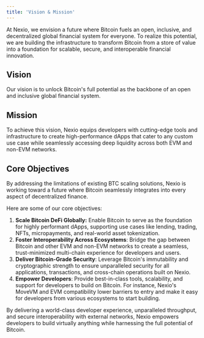 ```yaml
---
title: 'Vision & Mission'
---
```


At Nexio, we envision a future where Bitcoin fuels an open, inclusive, and decentralized global financial system for everyone. To realize this potential, we are building the infrastructure to transform Bitcoin from a store of value into a foundation for scalable, secure, and interoperable financial innovation.

## Vision

Our vision is to unlock Bitcoin's full potential as the backbone of an open and inclusive global financial system.

## Mission

To achieve this vision, Nexio equips developers with cutting-edge tools and infrastructure to create high-performance dApps that cater to any custom use case while seamlessly accessing deep liquidity across both EVM and non-EVM networks.

## Core Objectives

By addressing the limitations of existing BTC scaling solutions, Nexio is working toward a future where Bitcoin seamlessly integrates into every aspect of decentralized finance.

Here are some of our core objectives:

1. **Scale Bitcoin DeFi Globally:** Enable Bitcoin to serve as the foundation for highly performant dApps, supporting use cases like lending, trading, NFTs, micropayments, and real-world asset tokenization.
2. **Foster Interoperability Across Ecosystems**: Bridge the gap between Bitcoin and other EVM and non-EVM networks to create a seamless, trust-minimized multi-chain experience for developers and users.
3. **Deliver Bitcoin-Grade Security**: Leverage Bitcoin's immutability and cryptographic strength to ensure unparalleled security for all applications, transactions, and cross-chain operations built on Nexio.
4. **Empower Developers**: Provide best-in-class tools, scalability, and support for developers to build on Bitcoin. For instance, Nexio's MoveVM and EVM compatibility lower barriers to entry and make it easy for developers from various ecosystems to start building.

By delivering a world-class developer experience, unparalleled throughput, and secure interoperability with external networks, Nexio empowers developers to build virtually anything while harnessing the full potential of Bitcoin.
